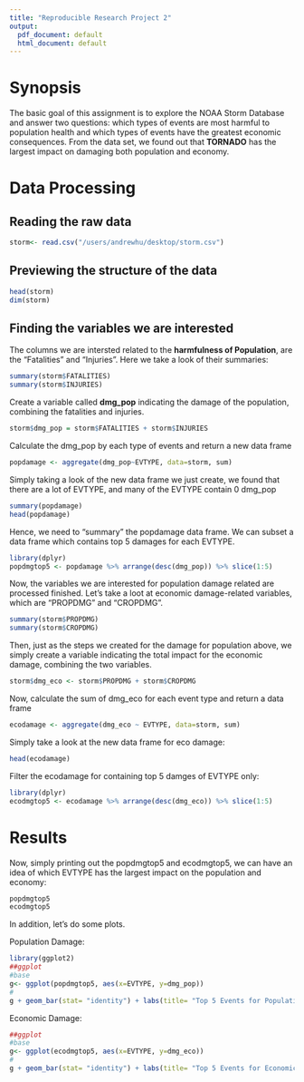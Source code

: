 ```yaml
---
title: "Reproducible Research Project 2"
output:
  pdf_document: default
  html_document: default
---
```


# Synopsis

The basic goal of this assignment is to explore the NOAA Storm Database and answer two questions: which types of events are most harmful to population health and which types of events have the greatest economic consequences. From the data set, we found out that **TORNADO** has the largest impact on damaging both population and economy.

# Data Processing 

## Reading the raw data
```r
storm<- read.csv("/users/andrewhu/desktop/storm.csv")
```


## Previewing the structure of the data
```r
head(storm)
dim(storm)
```

## Finding the variables we are interested

The columns we are intersted related to the **harmfulness of Population**, are the "Fatalities" and "Injuries". Here we take a look of their summaries:
```r
summary(storm$FATALITIES)
summary(storm$INJURIES)
```

Create a variable called **dmg_pop** indicating the damage of the population, combining the fatalities and injuries.
```r
storm$dmg_pop = storm$FATALITIES + storm$INJURIES
```

Calculate the dmg_pop by each type of events and return a new data frame

```r
popdamage <- aggregate(dmg_pop~EVTYPE, data=storm, sum)

```

Simply taking a look of the new data frame we just create, we found that there are a lot of EVTYPE, and many of the EVTYPE contain 0 dmg_pop

```r
summary(popdamage)
head(popdamage)
```

Hence, we need to "summary" the popdamage data frame. We can subset a data frame which contains top 5 damages for each EVTYPE.
```r
library(dplyr)
popdmgtop5 <- popdamage %>% arrange(desc(dmg_pop)) %>% slice(1:5)
```


Now, the variables we are interested for population damage related are processed finished. Let's take a loot at economic damage-related variables, which are "PROPDMG" and "CROPDMG".


```r
summary(storm$PROPDMG)
summary(storm$CROPDMG)
```

Then, just as the steps we created for the damage for population above, we simply create a variable indicating the total impact for the economic damage, combining the two variables.

```r
storm$dmg_eco <- storm$PROPDMG + storm$CROPDMG
```

Now, calculate the sum of dmg_eco for each event type and return a data frame

```r
ecodamage <- aggregate(dmg_eco ~ EVTYPE, data=storm, sum)
```

Simply take a look at the new data frame for eco damage:

```r
head(ecodamage)
```


Filter the ecodamage for containing top 5 damges of EVTYPE only:

```r
library(dplyr)
ecodmgtop5 <- ecodamage %>% arrange(desc(dmg_eco)) %>% slice(1:5)
```

# Results

Now, simply printing out the popdmgtop5 and ecodmgtop5, we can have an idea of which EVTYPE has the largest impact on the population and economy:
```r
popdmgtop5
ecodmgtop5
```

In addition, let's do some plots.

Population Damage:
```r
library(ggplot2)
##ggplot
#base
g<- ggplot(popdmgtop5, aes(x=EVTYPE, y=dmg_pop))
#
g + geom_bar(stat= "identity") + labs(title= "Top 5 Events for Population Damage")

```

Economic Damage:
```r
##ggplot
#base
g<- ggplot(ecodmgtop5, aes(x=EVTYPE, y=dmg_eco))
#
g + geom_bar(stat= "identity") + labs(title= "Top 5 Events for Economic Damage")

```


